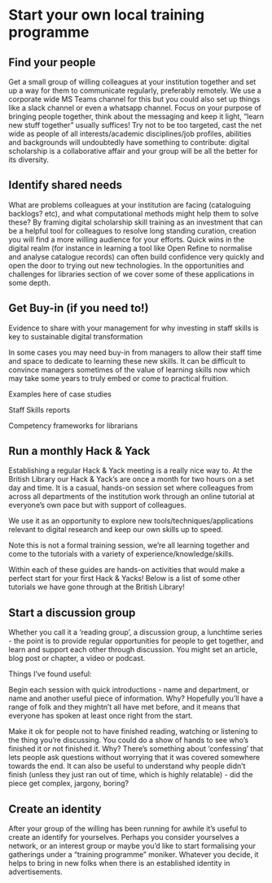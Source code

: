# Start your own local training programme {.unnumbered}

## Find your people
Get a small group of willing colleagues at your institution together and set up a way for them to communicate regularly, preferably remotely. We use a corporate wide MS Teams channel for this but you could also set up things like a slack channel or even a whatsapp channel. Focus on your purpose of bringing people together, think about the messaging and keep it light, "learn new stuff together" usually suffices! Try not to be too targeted, cast the net wide as people of all interests/academic disciplines/job profiles, abilities and backgrounds will undoubtedly have something to contribute: digital scholarship is a collaborative affair and your group will be all the better for its diversity.

## Identify shared needs
What are problems colleagues at your institution are facing (cataloguing backlogs? etc), and what computational methods might help them to solve these? By framing digital scholarship skill training as an investment that can be a helpful tool for colleagues to resolve long standing curation, creation you will find a more willing audience for your efforts. Quick wins in the digital realm (for instance in learning a tool like Open Refine to normalise and analyse catalogue records) can often build confidence very quickly and open the door to trying out new technologies. In the opportunities and challenges for libraries section of we cover some of these applications in some depth. 

## Get Buy-in (if you need to!)
Evidence to share with your management for why investing in staff skills is key to sustainable digital transformation

In some cases you may need buy-in from managers to allow their staff time and space to dedicate to learning these new skills. It can be difficult to convince managers sometimes of the value of learning skills now which may take some years to truly embed or come to practical fruition. 

Examples here of case studies

Staff Skills reports

Competency frameworks for librarians

## Run a monthly Hack & Yack
Establishing a regular Hack & Yack meeting is a really nice way to. At the British Library our Hack & Yack's are once a month for two hours on a set day and time. It is a casual, hands-on session set where colleagues from across all departments of the institution work through an online tutorial at everyone's own pace but with support of colleagues. 

We use it as an opportunity to explore new tools/techniques/applications relevant to digital research and keep our own skills up to speed. 

Note this is not a formal training session, we're all learning together and come to the tutorials with a variety of experience/knowledge/skills.  

Within each of these guides are hands-on activities that would make a perfect start for your first Hack & Yacks! Below is a list of some other tutorials we have gone through at the British Library!


## Start a discussion group
Whether you call it a 'reading group', a discussion group, a lunchtime series - the point is to provide regular opportunities for people to get together, and learn and support each other through discussion. You might set an article, blog post or chapter, a video or podcast.

Things I've found useful:

Begin each session with quick introductions - name and department, or name and another useful piece of information. Why? Hopefully you'll have a range of folk and they mightn't all have met before, and it means that everyone has spoken at least once right from the start.

Make it ok for people not to have finished reading, watching or listening to the thing you're discussing. You could do a show of hands to see who's finished it or not finished it. Why? There's something about 'confessing' that lets people ask questions without worrying that it was covered somewhere towards the end. It can also be useful to understand why people didn't finish (unless they just ran out of time, which is highly relatable) - did the piece get complex, jargony, boring?

## Create an identity
After your group of the willing has been running for awhile it's useful to create an identify for yourselves. Perhaps you consider yourselves a network, or an interest group or maybe you'd like to start formalising your gatherings under a "training programme" moniker. Whatever you decide, it helps to bring in new folks when there is an established identity in advertisements.
